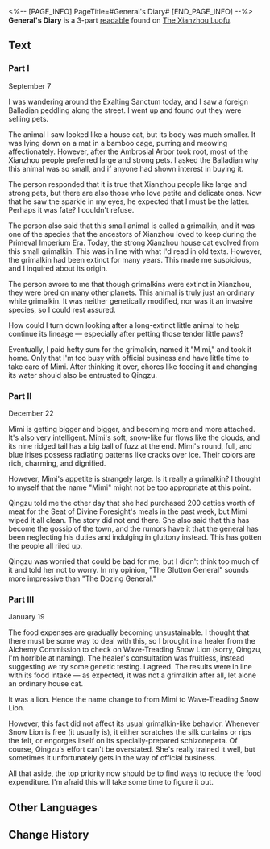 <%-- [PAGE_INFO]
PageTitle=#General's Diary#
[END_PAGE_INFO] --%>
{{Readable Infobox
|id           = 170
|partIds      = 190363;190364;190365
|title        = 
|image        = Item Xianzhou Parchment.png
|world        = The Xianzhou Luofu
|parts        = 3
|author       = <!--to be added-->
|description  = It seems to be a personal diary written in fits and starts by the general of the Seat of Divine Foresight. There is not much content in the diary, and for some reason, the diary's content is all about a cat.
|part1        = Part I
|source1      = {{cx|Source missing}}
|part2        = Part II
|source2      = {{cx|Source missing}}
|part3        = Part III
|source3      = {{cx|Source missing}}
|characters   = 
|factions     = 
}}
'''General's Diary''' is a 3-part [[readable]] found on [[The Xianzhou Luofu]].
<!--
==Location==
{{Map Embed|<map name>|<marker id>}}
-->
==Text==
===Part I===
September 7

I was wandering around the Exalting Sanctum today, and I saw a foreign Balladian peddling along the street. I went up and found out they were selling pets.

The animal I saw looked like a house cat, but its body was much smaller. It was lying down on a mat in a bamboo cage, purring and meowing affectionately. However, after the Ambrosial Arbor took root, most of the Xianzhou people preferred large and strong pets. I asked the Balladian why this animal was so small, and if anyone had shown interest in buying it.

The person responded that it is true that Xianzhou people like large and strong pets, but there are also those who love petite and delicate ones. Now that he saw the sparkle in my eyes, he expected that I must be the latter. Perhaps it was fate? I couldn't refuse.

The person also said that this small animal is called a grimalkin, and it was one of the species that the ancestors of Xianzhou loved to keep during the Primeval Imperium Era. Today, the strong Xianzhou house cat evolved from this small grimalkin. This was in line with what I'd read in old texts. However, the grimalkin had been extinct for many years. This made me suspicious, and I inquired about its origin.

The person swore to me that though grimalkins were extinct in Xianzhou, they were bred on many other planets. This animal is truly just an ordinary white grimalkin. It was neither genetically modified, nor was it an invasive species, so I could rest assured.

How could I turn down looking after a long-extinct little animal to help continue its lineage &mdash; especially after petting those tender little paws?

Eventually, I paid hefty sum for the grimalkin, named it "Mimi," and took it home. Only that I'm too busy with official business and have little time to take care of Mimi. After thinking it over, chores like feeding it and changing its water should also be entrusted to Qingzu.

===Part II===
December 22

Mimi is getting bigger and bigger, and becoming more and more attached. It's also very intelligent. Mimi's soft, snow-like fur flows like the clouds, and its nine ridged tail has a big ball of fuzz at the end. Mimi's round, full, and blue irises possess radiating patterns like cracks over ice. Their colors are rich, charming, and dignified.

However, Mimi's appetite is strangely large. Is it really a grimalkin? I thought to myself that the name "Mimi" might not be too appropriate at this point.

Qingzu told me the other day that she had purchased 200 catties worth of meat for the Seat of Divine Foresight's meals in the past week, but Mimi wiped it all clean. The story did not end there. She also said that this has become the gossip of the town, and the rumors have it that the general has been neglecting his duties and indulging in gluttony instead. This has gotten the people all riled up.

Qingzu was worried that could be bad for me, but I didn't think too much of it and told her not to worry. In my opinion, "The Glutton General" sounds more impressive than "The Dozing General."

===Part III===
January 19

The food expenses are gradually becoming unsustainable. I thought that there must be some way to deal with this, so I brought in a healer from the Alchemy Commission to check on Wave-Treading Snow Lion (sorry, Qingzu, I'm horrible at naming). The healer's consultation was fruitless, instead suggesting we try some genetic testing. I agreed. The results were in line with its food intake &mdash; as expected, it was not a grimalkin after all, let alone an ordinary house cat.

It was a lion. Hence the name change to from Mimi to Wave-Treading Snow Lion.

However, this fact did not affect its usual grimalkin-like behavior. Whenever Snow Lion is free (it usually is), it either scratches the silk curtains or rips the felt, or engorges itself on its specially-prepared schizonepeta. Of course, Qingzu's effort can't be overstated. She's really trained it well, but sometimes it unfortunately gets in the way of official business.

All that aside, the top priority now should be to find ways to reduce the food expenditure. I'm afraid this will take some time to figure it out.

<!--
==Trivia==
* 
-->
==Other Languages==
{{Other Languages
|en   = General's Diary
|zhs  = 将军的日记
|zht  = 將軍的日記
|ja   = 将軍の日記
|ko   = 장군의 일기
|es   = Diario del general
|fr   = Journal du général
|ru   = Дневник генерала
|th   = ไดอารี่ของนายพล
|vi   = Nhật Ký Của Tướng Quân
|de   = Tagebuch des Generals
|id   = Diari Jenderal
|pt   = Diário de General
}}

==Change History==
{{Change History|1.0}}